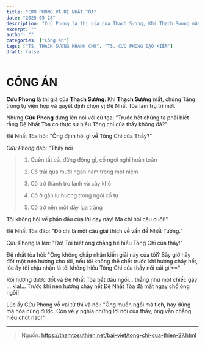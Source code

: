 ```yaml
---
title: "CỬU PHONG VÀ ĐỆ NHẤT TÒA"
date: "2025-05-28"
description: "Cửu Phong là thị giả của Thạch Sương, Khi Thạch Sương mất, chúng Tăng trong tự viện họp và quyết định chọn vị Đệ Nhất Tòa làm trụ trì mới."
excerpt: ""
author: ""
categories: ["Công án"]
tags: ["TS. THẠCH SƯƠNG KHÁNH CHƯ", "TS. CỬU PHONG ĐẠO KIỀN"]
draft: false
---
```


# CÔNG ÁN

**Cửu Phong** là thị giả của **Thạch Sương**.
Khi **Thạch Sương** mất, chúng Tăng trong tự viện họp và quyết định chọn vị Đệ Nhất Tòa làm trụ trì mới.

Nhưng **Cửu Phong** đứng lên nói với cử tọa: "Trước hết chúng ta phải biết rằng Đệ Nhất Tòa có thực sự hiểu Tông chỉ của thầy không đả?"

Đệ Nhất Tòa hỏi: "Ông định hỏi gì về Tông Chỉ của Thầy?"

*Cửu Phong* đáp: "Thầy nói

> 1. Quên tất cả, đừng động gì, cố ngơi nghỉ hoàn toàn
>
> 2. Cố trải qua mười ngàn năm trong một niệm
>
> 3. Cố trở thành tro lạnh và cây khô
>
> 4. Cố ở gần lư hương trong ngôi cổ tự
>
> 5. Cố trở nên một dãy lụa trắng

Tôi không hỏi về phần đầu của lời dạy này! Mà chỉ hỏi câu cuối!"

Đệ Nhất Tòa đáp: "Đó chỉ là một câu giải thích về vấn đề Nhất Tướng."

Cửu Phong la lên: "Đó! Tôi biết ông chẳng hề hiểu Tông Chỉ của thầy!"

Đệ nhất tòa hỏi:
"Ông không chấp nhận kiến giải này của tôi?
Bây giờ hãy đốt một nén hương cho tôi, nếu tôi không thể chết trước khi hương cháy hết, lúc ấy tôi chịu nhận là tôi không hiểu Tông Chỉ của thầy nói cái gì!*="

Rồi hương được đốt và Đệ Nhất Tòa bắt đầu ngồi... thẳng như một chiếc gậy ... kìa!...
Trước khi nén hương cháy hết Đệ Nhất Tòa đã mất ngay chổ ông ngồi!

Lúc ấy Cửu Phong vỗ vai tử thi và nói:
"Ông muốn ngồi mà tịch, hay đứng mà hóa cũng được.
Còn về ý nghĩa những lời nói của thầy, ông vẫn chẳng hiểu chút nào!"

***

> Nguồn: https://thamtosuthien.net/bai-viet/tong-chi-cua-thien-27.html
